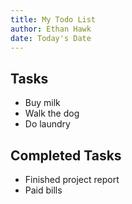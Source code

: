 ```yaml
---
title: My Todo List
author: Ethan Hawk
date: Today's Date
---
```


<NewsLetter />

## Tasks

-  Buy milk
-  Walk the dog
-  Do laundry

## Completed Tasks

-  Finished project report
-  Paid bills
